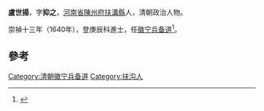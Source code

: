 '''盧世揚'''，字'''抑之'''，[[河南省|河南省]][[陳州府|陳州府]][[扶溝縣|扶溝縣]]人，清朝政治人物。

崇禎十三年（1640年），登庚辰科進士，任[[徽宁兵备道|徽宁兵备道]]<ref>{{cite news|title=扶沟县历代进士名录|url=http://www.fugou.gov.cn/fgw/News_View.asp?NewsID=1504|accessdate=2013-09-15|newspaper=扶沟县人民政府|archive-date=2013-09-21|archive-url=https://web.archive.org/web/20130921060055/http://www.fugou.gov.cn/fgw/News_View.asp?NewsID=1504|dead-url=no}}</ref>。

==參考==
{{reflist}}
{{清朝人物小作品}}
{{崇禎十三年庚辰科殿試金榜}}
{{DEFAULTSORT:Lu盧}}
[[Category:清朝徽宁兵备道|Category:清朝徽宁兵备道]]
[[Category:扶沟人|Category:扶沟人]]
